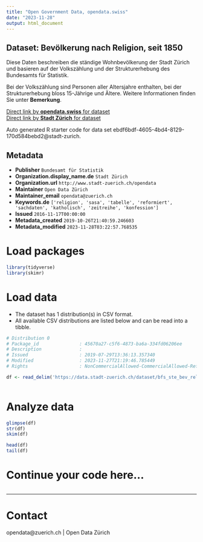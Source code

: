 ```yaml
---
title: "Open Government Data, opendata.swiss"
date: "2023-11-28"
output: html_document
---
```


## Dataset: Bevölkerung nach Religion, seit 1850

Diese Daten beschreiben die ständige Wohnbevölkerung der Stadt Zürich und basieren auf der Volkszählung und der Strukturerhebung des Bundesamts für Statistik.

Bei der Volkszählung sind Personen aller Altersjahre enthalten, bei der Strukturerhebung bloss 15-Jährige und Ältere. Weitere Informationen finden Sie unter **Bemerkung**.

[Direct link by **opendata.swiss** for dataset](https://opendata.swiss/de/dataset/bevolkerung-nach-religion-seit-18502)<br>
[Direct link by **Stadt Zürich** for dataset](https://data.stadt-zuerich.ch/dataset/bfs_ste_bev_religion_seit1850_od3150)

Auto generated R starter code for data set ebdf6bdf-4605-4bd4-8129-170d584bebd2@stadt-zurich.

## Metadata

- **Publisher** `Bundesamt für Statistik`
- **Organization.display_name.de** `Stadt Zürich`
- **Organization.url** `http://www.stadt-zuerich.ch/opendata`
- **Maintainer** `Open Data Zürich`
- **Maintainer_email** `opendata@zuerich.ch`
- **Keywords.de** `['religion', 'sasa', 'tabelle', 'reformiert', 'sachdaten', 'katholisch', 'zeitreihe', 'konfession']`
- **Issued** `2016-11-17T00:00:00`
- **Metadata_created** `2019-10-26T21:40:59.246603`
- **Metadata_modified** `2023-11-28T03:22:57.768535`


# Load packages

```r

library(tidyverse)
library(skimr)

```

# Load data

-   The dataset has 1 distribution(s) in CSV format.
-   All available CSV distributions are listed below and can be read into a tibble.

```r

# Distribution 0
# Package_id               : 45670a27-c5f6-4873-ba6a-334fd06206ee
# Description              : 
# Issued                   : 2019-07-29T13:36:13.357340
# Modified                 : 2023-11-27T21:19:46.785449
# Rights                   : NonCommercialAllowed-CommercialAllowed-ReferenceNotRequired

df <- read_delim('https://data.stadt-zuerich.ch/dataset/bfs_ste_bev_religion_seit1850_od3150/download/BEV315OD3150.csv')



```

# Analyze data

```r

glimpse(df)
str(df)
skim(df)

head(df)
tail(df)

```

# Continue your code here...

```r

```

------------------------------------------------------------------------

# Contact

opendata@zuerich.ch | Open Data Zürich
